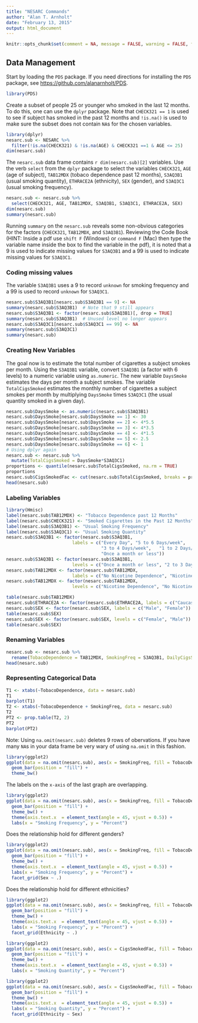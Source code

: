 ```yaml
---
title: "NESARC Commands"
author: "Alan T. Arnholt"
date: "February 13, 2015"
output: html_document
---
```


```r
knitr::opts_chunk$set(comment = NA, message = FALSE, warning = FALSE, fig.align = "center")
```

## Data Management

Start by loading the `PDS` package.  If you need directions for installing the `PDS` package, see [https://github.com/alanarnholt/PDS](https://github.com/alanarnholt/PDS).

```r
library(PDS)
```

Create a subset of people 25 or younger who smoked in the last 12 months.  To do this, one can use the `dplyr` package. Note that `CHECK321 == 1` is used to see if subject has smoked in the past 12 months and `!is.na()` is used to make sure the subset does not contain `NA`s for the chosen variables.

```r
library(dplyr)
nesarc.sub <- NESARC %>% 
  filter(!is.na(CHECK321) & !is.na(AGE) & CHECK321 ==1 & AGE <= 25)
dim(nesarc.sub)
```

The `nesarc.sub` data frame contains `r dim(nesarc.sub)[2]` variables.  Use the verb `select` from the `dplyr` package to select the variables `CHECK321`, `AGE` (age of subject), `TAB12MDX` (tobaco dependence past 12 months), `S3AQ3B1` (usual smoking quantity), `ETHRACE2A` (ethnicity), `SEX` (gender), and `S3AQ3C1` (usual smoking frequency).  

```r
nesarc.sub <- nesarc.sub %>% 
  select(CHECK321, AGE, TAB12MDX, S3AQ3B1, S3AQ3C1, ETHRACE2A, SEX)
dim(nesarc.sub)
summary(nesarc.sub)
```

Running `summary` on the `nesarc.sub` reveals some non-obvious categories for the factors (`CHECK321`, `TAB12MDX`, and `S3AQ3B1`).  Reviewing the Code Book (HINT: Inside a pdf use `shift F` (Windows) or `command F` (Mac) then type the variable name inside the box to find the variable in the pdf), it is noted that a 9 is used to indicate missing values for `S3AQ3B1` and a 99 is used to indicate missing values for `S3AQ3C1`.

### Coding missing values

The variable `S3AQ3B1` uses a 9 to record `unknown` for smoking frequency and a 99 is used to record `unknown` for `S3AQ3C1`.


```r
nesarc.sub$S3AQ3B1[nesarc.sub$S3AQ3B1 == 9] <- NA
summary(nesarc.sub$S3AQ3B1)  # Note that 9 still appears
nesarc.sub$S3AQ3B1 <- factor(nesarc.sub$S3AQ3B1)[, drop = TRUE]
summary(nesarc.sub$S3AQ3B1)  # Unused level no longer appears
nesarc.sub$S3AQ3C1[nesarc.sub$S3AQ3C1 == 99] <- NA
summary(nesarc.sub$S3AQ3C1)
summary(nesarc.sub)
```

### Creating New Variables

The goal now is to estimate the total number of cigarettes a subject smokes per month.  Using the `S3AQ3B1` variable, convert `S3AQ3B1` (a factor with 6 levels) to a numeric variable using `as.numeric`.  The new variable `DaysSmoke` estimates the days per month a subject smokes.  The variable `TotalCigsSmoked` estimates the monthly number of cigarettes a subject smokes per month by multiplying `DaysSmoke` times `S3AQ3C1` (the usual quantity smoked in a given day).

```r
nesarc.sub$DaysSmoke <- as.numeric(nesarc.sub$S3AQ3B1)
nesarc.sub$DaysSmoke[nesarc.sub$DaysSmoke == 1] <- 30
nesarc.sub$DaysSmoke[nesarc.sub$DaysSmoke == 2] <- 4*5.5
nesarc.sub$DaysSmoke[nesarc.sub$DaysSmoke == 3] <- 4*3.5
nesarc.sub$DaysSmoke[nesarc.sub$DaysSmoke == 4] <- 4*1.5
nesarc.sub$DaysSmoke[nesarc.sub$DaysSmoke == 5] <- 2.5
nesarc.sub$DaysSmoke[nesarc.sub$DaysSmoke == 6] <- 1
# Using dplyr again
nesarc.sub <- nesarc.sub %>% 
  mutate(TotalCigsSmoked = DaysSmoke*S3AQ3C1)
proportions <- quantile(nesarc.sub$TotalCigsSmoked, na.rm = TRUE)
proportions
nesarc.sub$CigsSmokedFac <- cut(nesarc.sub$TotalCigsSmoked, breaks = proportions, include.lowest = TRUE)
head(nesarc.sub)
```

### Labeling Variables

```r
library(Hmisc)
label(nesarc.sub$TAB12MDX) <- "Tobacco Dependence past 12 Months"
label(nesarc.sub$CHECK321) <- "Smoked Cigarettes in the Past 12 Months"
label(nesarc.sub$S3AQ3B1) <- "Usual Smoking Frequency"
label(nesarc.sub$S3AQ3C1) <- "Usual Smoking Quantity"
nesarc.sub$S3AQ3B1 <- factor(nesarc.sub$S3AQ3B1, 
                         labels = c("Every Day", "5 to 6 Days/week", 
                                    "3 to 4 Days/week",   "1 to 2 Days/week", "2 to 3 Days/month", 
                                    "Once a month or less"))
nesarc.sub$S3AQ3B1 <- factor(nesarc.sub$S3AQ3B1, 
                         levels = c("Once a month or less", "2 to 3 Days/month", "1 to 2 Days/week",  "3 to 4 Days/week", "5 to 6 Days/week", "Every Day"))
nesarc.sub$TAB12MDX <- factor(nesarc.sub$TAB12MDX, 
                         labels = c("No Nicotine Dependence", "Nicotine Dependence"))
nesarc.sub$TAB12MDX <- factor(nesarc.sub$TAB12MDX, 
                         levels = c("Nicotine Dependence", "No Nicotine Dependence"))

table(nesarc.sub$TAB12MDX)
nesarc.sub$ETHRACE2A <- factor(nesarc.sub$ETHRACE2A, labels = c("Caucasian", "African American", "Native American", "Asian", "Hispanic"))
nesarc.sub$SEX <- factor(nesarc.sub$SEX, labels = c("Male", "Female"))
table(nesarc.sub$SEX)
nesarc.sub$SEX <- factor(nesarc.sub$SEX, levels = c("Female", "Male"))
table(nesarc.sub$SEX)
```

### Renaming Variables

```r
nesarc.sub <- nesarc.sub %>% 
  rename(TobacoDependence = TAB12MDX, SmokingFreq = S3AQ3B1, DailyCigsSmoked = S3AQ3C1, Ethnicity = ETHRACE2A, Sex = SEX, Age = AGE)
head(nesarc.sub)
```


### Representing Categorical Data

```r
T1 <- xtabs(~TobacoDependence, data = nesarc.sub)
T1
barplot(T1)
T2 <- xtabs(~TobacoDependence + SmokingFreq, data = nesarc.sub)
T2
PT2 <- prop.table(T2, 2)
PT2
barplot(PT2)
```

Note: Using `na.omit(nesarc.sub)` deletes 9 rows of obervations.  If you have many `NA`s in your data frame be very wary of using `na.omit` in this fashion.

```r
library(ggplot2)
ggplot(data = na.omit(nesarc.sub), aes(x = SmokingFreq, fill = TobacoDependence)) + 
  geom_bar(position = "fill") + 
  theme_bw()
```

The labels on the `x-axis` of the last graph are overlapping.

```r
library(ggplot2)
ggplot(data = na.omit(nesarc.sub), aes(x = SmokingFreq, fill = TobacoDependence)) + 
  geom_bar(position = "fill") + 
  theme_bw() + 
  theme(axis.text.x  = element_text(angle = 45, vjust = 0.5)) +
  labs(x = "Smoking Frequency", y = "Percent")
```

Does the relationship hold for different genders?

```r
library(ggplot2)
ggplot(data = na.omit(nesarc.sub), aes(x = SmokingFreq, fill = TobacoDependence)) + 
  geom_bar(position = "fill") + 
  theme_bw() + 
  theme(axis.text.x  = element_text(angle = 45, vjust = 0.5)) +
  labs(x = "Smoking Frequency", y = "Percent") + 
  facet_grid(Sex ~ .)
```


Does the relationship hold for different ethnicities?

```r
library(ggplot2)
ggplot(data = na.omit(nesarc.sub), aes(x = SmokingFreq, fill = TobacoDependence)) + 
  geom_bar(position = "fill") + 
  theme_bw() + 
  theme(axis.text.x  = element_text(angle = 45, vjust = 0.5)) +
  labs(x = "Smoking Frequency", y = "Percent") + 
  facet_grid(Ethnicity ~ .)
```


```r
library(ggplot2)
ggplot(data = na.omit(nesarc.sub), aes(x = CigsSmokedFac, fill = TobacoDependence)) + 
  geom_bar(position = "fill") + 
  theme_bw() + 
  theme(axis.text.x  = element_text(angle = 45, vjust = 0.5)) +
  labs(x = "Smoking Quantity", y = "Percent") 
```

```r
library(ggplot2)
ggplot(data = na.omit(nesarc.sub), aes(x = CigsSmokedFac, fill = TobacoDependence)) + 
  geom_bar(position = "fill") + 
  theme_bw() + 
  theme(axis.text.x  = element_text(angle = 45, vjust = 0.5)) +
  labs(x = "Smoking Quantity", y = "Percent") + 
  facet_grid(Ethnicity ~ Sex)
```